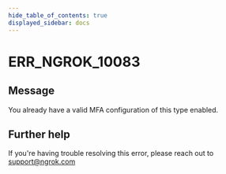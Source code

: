 ```yaml
---
hide_table_of_contents: true
displayed_sidebar: docs
---
```



# ERR_NGROK_10083

## Message

You already have a valid MFA configuration of this type enabled.

<ErrorDetails error="err_ngrok_10083" />

## Further help

If you're having trouble resolving this error, please reach out to [support@ngrok.com](mailto:support@ngrok.com?subject=Help%20with%20ERR_NGROK_10083)
